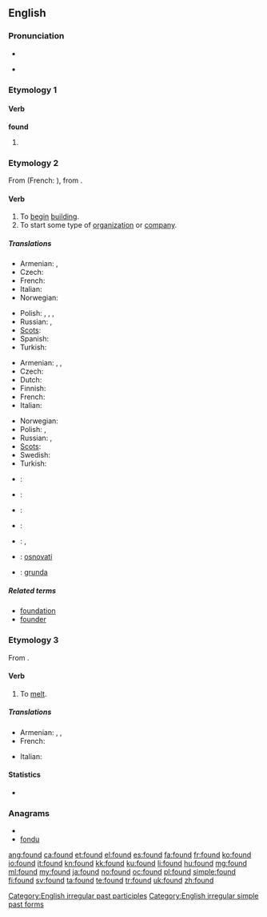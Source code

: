 ==English==

===Pronunciation===
* {{IPA|/ˈfɑʊnd/}}
* {{audio|en-us-found.ogg|Audio (US)}}
*: {{rhymes|aʊnd}}

===Etymology 1===

====Verb====
'''found'''

# {{past of|[[find]]}}

===Etymology 2===
From {{etyl|fro}} {{term|founder|lang=fro}} (French: {{term|fonder|lang=fr}}), from {{etyl|la}} {{term|fundare}}.

====Verb====
{{en-verb}}

# To [[begin]] [[building]].
# To start some type of [[organization]] or [[company]].

=====Translations=====
{{trans-top|to begin building}}
* Armenian: {{t|hy|հիմքը դնել|tr=himkʿë dnel}},  {{t|hy|հիմքը գցել|tr=himk’ë gc’el}}
* Czech: {{t+|cs|založit}}
* French: {{t+|fr|fonder}}
* Italian: {{t|it|fondare}}
* Norwegian: {{t|no|grunnlegge}}
{{trans-mid}}
* Polish: {{t+|pl|budować}}, {{t+|pl|zbudować}}, {{t+|pl|tworzyć}}, {{t+|pl|stworzyć}}
* Russian: {{t+|ru|основывать|tr=osnóvyvat'}} {{impf}}, {{t+|ru|основать|tr=osnovát'}} {{pf.}}
* [[Scots]]: {{tø|sco|foond|xs=Scots}}
* Spanish: {{t-|es|fundar}}
* Turkish: {{t|tr|temel atmak}}
{{trans-bottom}}

{{trans-top|to start organization}}
* Armenian: {{t|hy|հիմնադրել|tr=himnadrel}},  {{t-|hy|ստեղծել|tr=steġçel}},  {{t|hy|հիմնել|tr=himnel}}
* Czech: {{t+|cs|založit}}
* Dutch: {{t+|nl|stichten}}
* Finnish: {{t+|fi|perustaa}}
* French: {{t+|fr|fonder}}
* Italian: {{t|it|fondare}}
{{trans-mid}}
* Norwegian: {{t|no|grunnlegge}}
* Polish: {{t+|pl|założyć}}, {{t+|pl|zakładać}}
* Russian: {{t+|ru|основывать|tr=osnóvyvat'}} {{impf}}, {{t+|ru|основать|tr=osnovát'}} {{pf.}}
* [[Scots]]: {{tø|sco|foond|xs=Scots}}
* Swedish: {{t|sv|grunda}}
* Turkish: {{t+|tr|kurmak}}
{{trans-bottom}}

{{checktrans-top}}
* {{ttbc|Danish}}: {{t+|da|grundlægge}}
* {{ttbc|eo}}: {{t+|eo|fondi|xs=Esperanto}}
* {{ttbc|et}}: {{t|et|asutama}}
{{trans-mid}}
* {{ttbc|pt}}: {{t+|pt|fundar}}
* {{ttbc|es}}: {{t-|es|fundar}}, {{t-|es|instaurar}}
* {{ttbc|sr}}: [[osnovati]]
* {{ttbc|Swedish}}: [[grunda]]
{{trans-bottom}}

=====Related terms=====
* [[foundation]]
* [[founder]]

===Etymology 3===
From {{etyl|frm}} {{term|fondre|lang=frm}}.

====Verb====
{{en-verb}}

# To [[melt]].

=====Translations=====
{{trans-top|to melt}}
* Armenian: {{t-|hy|ձուլել|tr=julel}},  {{t|hy|հալել|tr=halel}},  {{t-|hy|թափել|tr=t’ap’el}}
* French: {{t+|fr|fondre}}
{{trans-mid}}
* Italian: {{t|it|fondere}}
{{trans-bottom}}

====Statistics====
* {{rank|last|here|thought|139|found|people|still|just}}

===Anagrams===
* {{alphagram|dfnou}}
* [[fondu#English|fondu]]

[[Category:English irregular past participles]]
[[Category:English irregular simple past forms]]

[[ang:found]]
[[ca:found]]
[[et:found]]
[[el:found]]
[[es:found]]
[[fa:found]]
[[fr:found]]
[[ko:found]]
[[io:found]]
[[it:found]]
[[kn:found]]
[[kk:found]]
[[ku:found]]
[[li:found]]
[[hu:found]]
[[mg:found]]
[[ml:found]]
[[my:found]]
[[ja:found]]
[[no:found]]
[[oc:found]]
[[pl:found]]
[[simple:found]]
[[fi:found]]
[[sv:found]]
[[ta:found]]
[[te:found]]
[[tr:found]]
[[uk:found]]
[[zh:found]]
